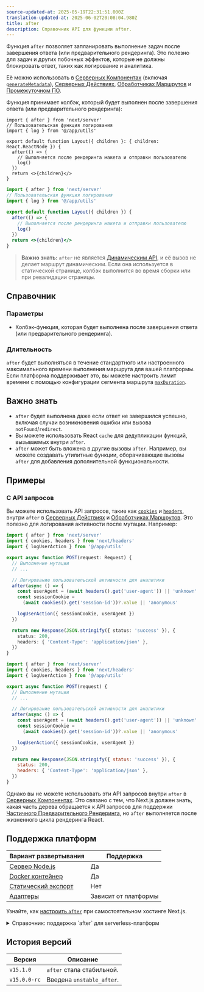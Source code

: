 ```yaml
---
source-updated-at: 2025-05-19T22:31:51.000Z
translation-updated-at: 2025-06-02T20:08:04.980Z
title: after
description: Справочник API для функции after.
---
```


Функция `after` позволяет запланировать выполнение задач после завершения ответа (или предварительного рендеринга). Это полезно для задач и других побочных эффектов, которые не должны блокировать ответ, таких как логирование и аналитика.

Её можно использовать в [Серверных Компонентах](/docs/app/getting-started/server-and-client-components) (включая [`generateMetadata`](https://nextjs.org/docs/app/api-reference/functions/generate-metadata)), [Серверных Действиях](/docs/app/building-your-application/data-fetching/server-actions-and-mutations), [Обработчиках Маршрутов](/docs/app/building-your-application/routing/route-handlers) и [Промежуточном ПО](/docs/app/building-your-application/routing/middleware).

Функция принимает колбэк, который будет выполнен после завершения ответа (или предварительного рендеринга):

```tsx filename="app/layout.tsx" switcher
import { after } from 'next/server'
// Пользовательская функция логирования
import { log } from '@/app/utils'

export default function Layout({ children }: { children: React.ReactNode }) {
  after(() => {
    // Выполняется после рендеринга макета и отправки пользователю
    log()
  })
  return <>{children}</>
}
```

```jsx filename="app/layout.jsx" switcher
import { after } from 'next/server'
// Пользовательская функция логирования
import { log } from '@/app/utils'

export default function Layout({ children }) {
  after(() => {
    // Выполняется после рендеринга макета и отправки пользователю
    log()
  })
  return <>{children}</>
}
```

> **Важно знать:** `after` не является [Динамическим API](/docs/app/getting-started/partial-prerendering#dynamic-rendering), и её вызов не делает маршрут динамическим. Если она используется в статической странице, колбэк выполнится во время сборки или при ревалидации страницы.

## Справочник

### Параметры

- Колбэк-функция, которая будет выполнена после завершения ответа (или предварительного рендеринга).

### Длительность

`after` будет выполняться в течение стандартного или настроенного максимального времени выполнения маршрута для вашей платформы. Если платформа поддерживает это, вы можете настроить лимит времени с помощью конфигурации сегмента маршрута [`maxDuration`](/docs/app/api-reference/file-conventions/route-segment-config#maxduration).

## Важно знать

- `after` будет выполнена даже если ответ не завершился успешно, включая случаи возникновения ошибки или вызова `notFound`/`redirect`.
- Вы можете использовать React `cache` для дедупликации функций, вызываемых внутри `after`.
- `after` может быть вложена в другие вызовы `after`. Например, вы можете создавать утилитные функции, оборачивающие вызовы `after` для добавления дополнительной функциональности.

## Примеры

### С API запросов

Вы можете использовать API запросов, такие как [`cookies`](/docs/app/api-reference/functions/cookies) и [`headers`](/docs/app/api-reference/functions/headers), внутри `after` в [Серверных Действиях](/docs/app/building-your-application/data-fetching/server-actions-and-mutations) и [Обработчиках Маршрутов](/docs/app/api-reference/file-conventions/route). Это полезно для логирования активности после мутации. Например:

```ts filename="app/api/route.ts" highlight={2,7-9} switcher
import { after } from 'next/server'
import { cookies, headers } from 'next/headers'
import { logUserAction } from '@/app/utils'

export async function POST(request: Request) {
  // Выполнение мутации
  // ...

  // Логирование пользовательской активности для аналитики
  after(async () => {
    const userAgent = (await headers().get('user-agent')) || 'unknown'
    const sessionCookie =
      (await cookies().get('session-id'))?.value || 'anonymous'

    logUserAction({ sessionCookie, userAgent })
  })

  return new Response(JSON.stringify({ status: 'success' }), {
    status: 200,
    headers: { 'Content-Type': 'application/json' },
  })
}
```

```js filename="app/api/route.js" highlight={2,7-9} switcher
import { after } from 'next/server'
import { cookies, headers } from 'next/headers'
import { logUserAction } from '@/app/utils'

export async function POST(request) {
  // Выполнение мутации
  // ...

  // Логирование пользовательской активности для аналитики
  after(async () => {
    const userAgent = (await headers().get('user-agent')) || 'unknown'
    const sessionCookie =
      (await cookies().get('session-id'))?.value || 'anonymous'

    logUserAction({ sessionCookie, userAgent })
  })

  return new Response(JSON.stringify({ status: 'success' }), {
    status: 200,
    headers: { 'Content-Type': 'application/json' },
  })
}
```

Однако вы не можете использовать эти API запросов внутри `after` в [Серверных Компонентах](/docs/app/getting-started/server-and-client-components). Это связано с тем, что Next.js должен знать, какая часть дерева обращается к API запросов для поддержки [Частичного Предварительного Рендеринга](/docs/app/getting-started/partial-prerendering), но `after` выполняется после жизненного цикла рендеринга React.

## Поддержка платформ

| Вариант развертывания                                               | Поддержка         |
| ------------------------------------------------------------------- | ----------------- |
| [Сервер Node.js](/docs/app/getting-started/deploying#nodejs-server) | Да                |
| [Docker контейнер](/docs/app/getting-started/deploying#docker)      | Да                |
| [Статический экспорт](/docs/app/getting-started/deploying#static-export)  | Нет                |
| [Адаптеры](/docs/app/getting-started/deploying#adapters)            | Зависит от платформы |

Узнайте, как [настроить `after`](/docs/app/guides/self-hosting#after) при самостоятельном хостинге Next.js.

<details id="after-serverless">
  <summary>Справочник: поддержка `after` для serverless-платформ</summary>
  Использование `after` в serverless-контексте требует ожидания завершения асинхронных задач после отправки ответа. В Next.js и Vercel это достигается с помощью примитива `waitUntil(promise)`, который продлевает время жизни serverless-вызова до завершения всех промисов, переданных в [`waitUntil`](https://vercel.com/docs/functions/functions-api-reference#waituntil).

Если вы хотите, чтобы ваши пользователи могли использовать `after`, вам необходимо предоставить свою реализацию `waitUntil`, которая работает аналогичным образом.

Когда вызывается `after`, Next.js обращается к `waitUntil` следующим образом:

```jsx
const RequestContext = globalThis[Symbol.for('@next/request-context')]
const contextValue = RequestContext?.get()
const waitUntil = contextValue?.waitUntil
```

Это означает, что `globalThis[Symbol.for('@next/request-context')]` должен содержать объект следующего вида:

```tsx
type NextRequestContext = {
  get(): NextRequestContextValue | undefined
}

type NextRequestContextValue = {
  waitUntil?: (promise: Promise<any>) => void
}
```

Вот пример реализации:

```tsx
import { AsyncLocalStorage } from 'node:async_hooks'

const RequestContextStorage = new AsyncLocalStorage<NextRequestContextValue>()

// Определяем и внедряем аксессор, который будет использовать Next.js
const RequestContext: NextRequestContext = {
  get() {
    return RequestContextStorage.getStore()
  },
}
globalThis[Symbol.for('@next/request-context')] = RequestContext

const handler = (req, res) => {
  const contextValue = { waitUntil: YOUR_WAITUNTIL }
  // Предоставляем значение
  return RequestContextStorage.run(contextValue, () => nextJsHandler(req, res))
}
```

</details>

## История версий

| Версия           | Описание                  |
| --------------- | ---------------------------- |
| `v15.1.0`       | `after` стала стабильной.       |
| `v15.0.0-rc`    | Введена `unstable_after`. |